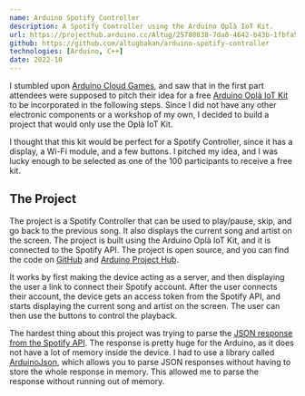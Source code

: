 ```yaml
---
name: Arduino Spotify Controller
description: A Spotify Controller using the Arduino Oplà IoT Kit.
url: https://projecthub.arduino.cc/Altug/25780838-7da0-4642-b43b-1fbfa5ad6117
github: https://github.com/altugbakan/arduino-spotify-controller
technologies: [Arduino, C++]
date: 2022-10
---
```



I stumbled upon [Arduino Cloud Games](https://blog.arduino.cc/2022/01/13/let-your-ideas-take-flight-in-the-arduino-cloud-games/), and saw that in the first part attendees were supposed to pitch their idea for a free [Arduino Oplà IoT Kit](https://store.arduino.cc/products/arduino-opla-iot-kit?selectedStore=eu) to be incorporated in the following steps. Since I did not have any other electronic components or a workshop of my own, I decided to build a project that would only use the Oplà IoT Kit.

<BlogImage
  src={OplaKit}
  alt="Arduino Oplà IoT Kit"
  className="w-96"
  description="Arduino Oplà IoT Kit. Image by Arduino."
/>

I thought that this kit would be perfect for a Spotify Controller, since it has a display, a Wi-Fi module, and a few buttons. I pitched my idea, and I was lucky enough to be selected as one of the 100 participants to receive a free kit.

## The Project

The project is a Spotify Controller that can be used to play/pause, skip, and go back to the previous song. It also displays the current song and artist on the screen. The project is built using the Arduino Oplà IoT Kit, and it is connected to the Spotify API. The project is open source, and you can find the code on <a href={frontmatter.github}>GitHub</a> and <a href={frontmatter.url}>Arduino Project Hub</a>.

<BlogImage
  src={SpotifyController}
  alt="Spotfiy Controller"
  className="w-96"
  description="Spotify Controller."
/>

It works by first making the device acting as a server, and then displaying the user a link to connect their Spotify account. After the user connects their account, the device gets an access token from the Spotify API, and starts displaying the current song and artist on the screen. The user can then use the buttons to control the playback.

The hardest thing about this project was trying to parse the [JSON response from the Spotify API](https://developer.spotify.com/documentation/web-api/reference/get-the-users-currently-playing-track). The response is pretty huge for the Arduino, as it does not have a lot of memory inside the device. I had to use a library called [ArduinoJson](https://arduinojson.org/), which allows you to parse JSON responses without having to store the whole response in memory. This allowed me to parse the response without running out of memory.
